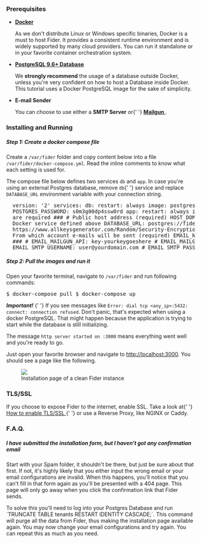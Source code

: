<h3>Prerequisites</h3>

<ul>
  <li>
    <b>
      <a href="https://www.docker.com/" target="_blank">
        Docker
      </a>
    </b>
    <p>
      As we don't distribute Linux or Windows specific binaries, Docker is a must to host Fider. It provides a consistent runtime environment and is widely
      supported by many cloud providers. You can run it standalone or in your favorite container orchestration system.
    </p>
  </li>
  <li>
    <b>
      <a href="https://www.postgresql.org" target="_blank">
        PostgreSQL 9.6+ Database
      </a>
    </b>
    <p>
      We <strong>strongly recommend</strong> the usage of a database outside Docker, unless you're very confident on how to host a Database inside Docker. This
      tutorial uses a Docker PostgreSQL image for the sake of simplicity.
    </p>
  </li>
  <li>
    <b>E-mail Sender</b>
    <p>
      You can choose to use either a <b>SMTP Server</b> or{' '}
      <b>
        <a href="https://www.mailgun.com/" target="_blank">
          Mailgun
        </a>
      </b>
      .
    </p>
  </li>
</ul>

<h3>Installing and Running</h3>

<h5>Step 1: Create a docker compose file</h5>

<p>
  Create a <code>/var/fider</code> folder and copy content below into a file <code>/var/fider/docker-compose.yml</code>. Read the inline comments to know what
  each setting is used for.
</p>

<p>
  The compose file below defines two services <code>db</code> and <code>app</code>. In case you're using an external Postgres database, remove <code>db</code>{' '}
  service and replace <code>DATABASE_URL</code> environment variable with your connection string.
</p>

<pre>
  version: '2' services: db: restart: always image: postgres:9.6 volumes: - /var/fider/pg_data:/var/lib/postgresql/data environment: POSTGRES_USER: fider
  POSTGRES_PASSWORD: s0m3g00dp4ssw0rd app: restart: always image: getfider/fider:stable ports: - "3000:3000" environment: ### # REQUIRED # # All these settings
  are required ### # Public host address (required) HOST_DOMAIN: feedback.yoursite.com # Connection string to the PostgreSQL database. # This example uses the
  Docker service defined above DATABASE_URL: postgres://fider:s0m3g00dp4ssw0rd@db:5432/fider?sslmode=disable # CHANGE THIS! Generate a 512-bit secret here
  https://www.allkeysgenerator.com/Random/Security-Encryption-Key-Generator.aspx JWT_SECRET: tXQhvSMWMS11qZ9euEhE6lf2ferf0FR6RYGd8iMXiTxxXtJ1XDVdTXPaLtV12ZGp #
  From which account e-mails will be sent (required) EMAIL_NOREPLY: noreply@yourdomain.com ### # EMAIL # # Either EMAIL_MAILGUN_* or EMAIL_SMTP_* is required
  ### # EMAIL_MAILGUN_API: key-yourkeygoeshere # EMAIL_MAILGUN_DOMAIN: yourdomain.com # EMAIL_SMTP_HOST: smtp.yourdomain.com # EMAIL_SMTP_PORT: 587 #
  EMAIL_SMTP_USERNAME: user@yourdomain.com # EMAIL_SMTP_PASSWORD: s0m3p4ssw0rd depends_on: - db
</pre>

<h5>Step 2: Pull the images and run it</h5>

<p>
  Open your favorite terminal, navigate to <code>/var/fider</code> and run following commands:
</p>

<pre>$ docker-compose pull $ docker-compose up</pre>

<p>
  <i>
    <b>Important!</b>
  </i>{' '}
  If you see messages like <code>Error: dial tcp &lt;any_ip&gt;:5432: connect: connection refused</code>. Don't panic, that's expected when using a docker
  PostgreSQL. That might happen because the application is trying to start while the database is still initializing.
</p>

<p>
  The message <code>http server started on :3000</code> means everything went well and you're ready to go.
</p>

<p>
  Just open your favorite browser and navigate to <a href="http://localhost:3000">http://localhost:3000</a>. You should see a page like the following.
</p>

<figure>
  <img src="/images/docs/fider-clean-install.png" />
  <figcaption>Installation page of a clean Fider instance</figcaption>
</figure>

<h3>TLS/SSL</h3>

<p>
  If you choose to expose Fider to the internet, enable SSL. Take a look at{' '}
  <a href="/docs/how-to-enable-ssl" target="_blank">
    How to enable TLS/SSL
  </a>{' '}
  or use a Reverse Proxy, like NGINX or Caddy.
</p>

<h3>F.A.Q.</h3>

<h5>I have submitted the installation form, but I haven't got any confirmation email</h5>
<p>
  Start with your Spam folder, it shouldn't be there, but just be sure about that first. If not, it's highly likely that you either input the wrong email or
  your email configurations are invalid. When this happens, you'll notice that you can't fill in that form again as you'll be presented with a 404 page. This
  page will only go away when you click the confirmation link that Fider sends.
</p>
<p>
  To solve this you'll need to log into your Postgres Database and run `TRUNCATE TABLE tenants RESTART IDENTITY CASCADE;`. This command will purge all the data
  from Fider, thus making the installation page available again. You may now change your email configurations and try again. You can repeat this as much as you
  need.
</p>
